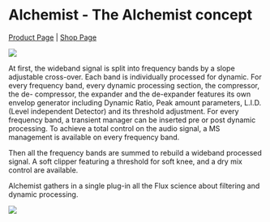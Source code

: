 # Alchemist - The Alchemist concept

[Product Page](https://www.flux.audio/project/alchemist/) 
| [Shop Page](https://shop.flux.audio/en_US/products/alchemist)

![](https://media.githubusercontent.com/media/FLUX-SE/doc_images/main/Plugins/alchemist/Alchemist_00.png)

At first, the wideband signal is split into frequency bands by a slope adjustable cross-over. Each band is individually 
processed for dynamic. For every frequency band, every dynamic processing section, the compressor, the de-
compressor, the expander and the de-expander features its own envelop generator including Dynamic Ratio, Peak
amount parameters, L.I.D. (Level independent Detector) and its threshold adjustment. For every frequency band, a
transient manager can be inserted pre or post dynamic processing. To achieve a total control on the audio signal, a
MS management is available on every frequency band.

Then all the frequency bands are summed to rebuild a wideband processed signal. A soft clipper featuring a threshold for soft knee, and a dry mix control are available.

Alchemist gathers in a single plug-in all the Flux science about filtering and dynamic processing.

![](https://media.githubusercontent.com/media/FLUX-SE/doc_images/main/Plugins/alchemist/Alchemist_01.png)
